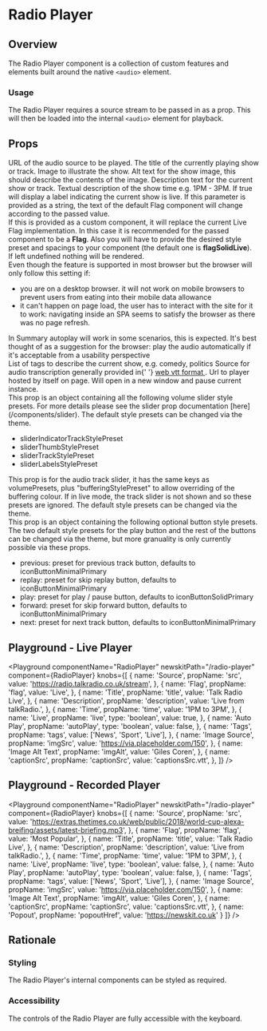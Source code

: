 


# Radio Player

## Overview

The Radio Player component is a collection of custom features and elements built around the native `<audio>` element.

### Usage

The Radio Player requires a source stream to be passed in as a prop. This will then be loaded into the internal `<audio>` element for playback.

## Props

<Block marginTop="sizing05">
  <Prop name="src" type="string" required>
    URL of the audio source to be played.
  </Prop>
  <Prop name="title" type="string" required>
    The title of the currently playing show or track.
  </Prop>
  <Prop name="imgSrc" type="string" required>
    Image to illustrate the show.
  </Prop>
  <Prop name="imgAlt" type="string" required>
    Alt text for the show image, this should describe the contents of the image.
  </Prop>
  <Prop name="description" type="string">
    Description text for the current show or track.
  </Prop>
  <Prop name="time" type="string">
    Textual description of the show time e.g. 1PM - 3PM.
  </Prop>
  <Prop name="live" type="boolean">
    If true will display a label indicating the current show is live.
  </Prop>
  <Prop name="flag" type="React.Component | string">
    If this parameter is provided as a string, the text of the default Flag
    component will change according to the passed value. <br />
    If this is provided as a custom component, it will replace the current Live Flag implementation.
    In this case it is recommended for the passed component to be a <b>Flag</b>.
    Also you will have to provide the desired style preset and spacings to your component
    (the default one is <b>flagSolidLive</b>). <br />
    If left undefined nothing will be rendered.
  </Prop>
  <Prop name="autoplay" type="boolean">
    <div>
      Even though the feature is supported in most browser but the browser will
      only follow this setting if:
    </div>
    <ul>
      <li>
        you are on a desktop browser. it will not work on mobile browsers to
        prevent users from eating into their mobile data allowance
      </li>
      <li>
        it can't happen on page load, the user has to interact with the site for
        it to work: navigating inside an SPA seems to satisfy the browser as
        there was no page refresh.
      </li>
    </ul>
    <div>
      In Summary autoplay will work in some scenarios, this is expected. It's
      best thought of as a suggestion for the browser: play the audio
      automatically if it's acceptable from a usability perspective
    </div>
  </Prop>
  <Prop name="tags" type="Array<string>">
    List of tags to describe the current show, e.g. comedy, politics
  </Prop>
  <Prop name="captionSrc" type="string">
    Source for audio transcription generally provided in{' '}
    <a href="https://developer.mozilla.org/en-US/docs/Web/API/WebVTT_API">
      web vtt format
    </a>
    .
  </Prop>
  <Prop name="popoutHref" type="string">
    Url to player hosted by itself on page. Will open in a new window and pause current instance. 
  </Prop>
  <Prop name="volumePresets" type="Object<SliderStylePresets>">
    <div>
      This prop is an object containing all the following volume slider style
      presets. For more details please see the slider prop documentation
      [here](/components/slider). The default style presets can be changed via
      the theme.
    </div>
    <ul>
      <li>sliderIndicatorTrackStylePreset</li>
      <li>sliderThumbStylePreset</li>
      <li>sliderTrackStylePreset</li>
      <li>sliderLabelsStylePreset</li>
    </ul>
  </Prop>
  <Prop name="trackPresets" type="Object<SliderStylePresets>">
    This prop is for the audio track slider, it has the same keys as
    volumePresets, plus "bufferingStylePreset" to allow overriding of the
    buffering colour. If in live mode, the track slider is not shown and so
    these presets are ignored. The default style presets can be changed via the
    theme.
  </Prop>
  <Prop name="controlPresets" type="Object<ControlPresets>">
    <div>
      This prop is an object containing the following optional button style
      presets. The two default style presets for the play button and the rest of
      the buttons can be changed via the theme, but more granuality is only
      currently possible via these props.
    </div>
    <ul>
      <li>
        previous: preset for previous track button, defaults to
        iconButtonMinimalPrimary
      </li>
      <li>
        replay: preset for skip replay button, defaults to iconButtonMinimalPrimary
      </li>
      <li>play: preset for play / pause button, defaults to iconButtonSolidPrimary</li>
      <li>
        forward: preset for skip forward button, defaults to
        iconButtonMinimalPrimary
      </li>
      <li>
        next: preset for next track button, defaults to iconButtonMinimalPrimary
      </li>
    </ul>
  </Prop>
</Block>

## Playground - Live Player

<Playground
  componentName="RadioPlayer"
  newskitPath="/radio-player"
  component={RadioPlayer}
  knobs={[
    {
      name: 'Source',
      propName: 'src',
      value: 'https://radio.talkradio.co.uk/stream',
    },
    {
      name: 'Flag',
      propName: 'flag',
      value: 'Live',
    },
    {
      name: 'Title',
      propName: 'title',
      value: 'Talk Radio Live',
    },
    {
      name: 'Description',
      propName: 'description',
      value: 'Live from talkRadio.',
    },
    {
      name: 'Time',
      propName: 'time',
      value: '1PM to 3PM',
    },
    {
      name: 'Live',
      propName: 'live',
      type: 'boolean',
      value: true,
    },
    {
      name: 'Auto Play',
      propName: 'autoPlay',
      type: 'boolean',
      value: false,
    },
    {
      name: 'Tags',
      propName: 'tags',
      value: ['News', 'Sport', 'Live'],
    },
    {
      name: 'Image Source',
      propName: 'imgSrc',
      value: 'https://via.placeholder.com/150',
    },
    {
      name: 'Image Alt Text',
      propName: 'imgAlt',
      value: 'Giles Coren',
    },
    {
      name: 'captionSrc',
      propName: 'captionSrc',
      value: 'captionsSrc.vtt',
    },
  ]}
/>

## Playground - Recorded Player

<Playground
  componentName="RadioPlayer"
  newskitPath="/radio-player"
  component={RadioPlayer}
  knobs={[
    {
      name: 'Source',
      propName: 'src',
      value:
        'https://extras.thetimes.co.uk/web/public/2018/world-cup-alexa-breifing/assets/latest-briefing.mp3',
    },
    {
      name: 'Flag',
      propName: 'flag',
      value: 'Most Popular',
    },
    {
      name: 'Title',
      propName: 'title',
      value: 'Talk Radio Live',
    },
    {
      name: 'Description',
      propName: 'description',
      value: 'Live from talkRadio.',
    },
    {
      name: 'Time',
      propName: 'time',
      value: '1PM to 3PM',
    },
    {
      name: 'Live',
      propName: 'live',
      type: 'boolean',
      value: false,
    },
    {
      name: 'Auto Play',
      propName: 'autoPlay',
      type: 'boolean',
      value: false,
    },
    {
      name: 'Tags',
      propName: 'tags',
      value: ['News', 'Sport', 'Live'],
    },
    {
      name: 'Image Source',
      propName: 'imgSrc',
      value: 'https://via.placeholder.com/150',
    },
    {
      name: 'Image Alt Text',
      propName: 'imgAlt',
      value: 'Giles Coren',
    },
    {
      name: 'captionSrc',
      propName: 'captionSrc',
      value: 'captionsSrc.vtt',
    },
    {
      name: 'Popout',
      propName: 'popoutHref',
      value: 'https://newskit.co.uk'
    }
  ]}
/>

## Rationale

### Styling

The Radio Player's internal components can be styled as required.

### Accessibility

The controls of the Radio Player are fully accessible with the keyboard.
